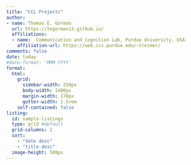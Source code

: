 ```yaml
---
title: "CCL Projects"
author:
- name: Thomas E. Gorman
  url: https://tegorman13.github.io/
  affiliations: 
  - name:  Communication and Cognition Lab, Purdue University, USA
    affiliation-url: https://web.ics.purdue.edu/~treimer/
comments: false
date: today
#date-format: 'MMM YYYY'
format:
  html:
    grid:
      sidebar-width: 250px
      body-width: 1400px
      margin-width: 170px
      gutter-width: 1.5rem
    self-contained: false
listing:
  id: sample-listings
  type: grid #default
  grid-columns: 2
  sort:
    - "date desc"
    - "title desc"
  image-height: 500px
---
```


